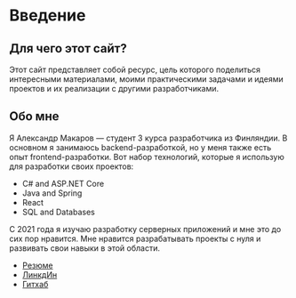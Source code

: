 # Введение

## Для чего этот сайт?

Этот сайт представляет собой ресурс, цель которого поделиться интересными материалами, моими практическими задачами и идеями проектов и их реализации с другими разработчиками.

## Обо мне

Я Александр Макаров — студент 3 курса разработчика из Финляндии. В основном я занимаюсь backend-разработкой, но у меня также есть опыт frontend-разработки. Вот набор технологий, которые я использую для разработки своих проектов:

- C# and ASP.NET Core
- Java and Spring
- React
- SQL and Databases

С 2021 года я изучаю разработку серверных приложений и мне это до сих пор нравится. Мне нравится разрабатывать проекты с нуля и развивать свои навыки в этой области.

- [Резюме](https://aleksandrmakarov-dev.github.io/my-cv/Resume.pdf)
- [ЛинкдИн](https://www.linkedin.com/in/aleksandr-makarov-397547252/)
- [Гитхаб](https://github.com/aleksandrmakarov-dev)

